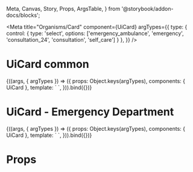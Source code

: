   Meta, Canvas, Story, Props, ArgsTable,
} from '@storybook/addon-docs/blocks';

<Meta
  title="Organisms/Card"
  component={UiCard}
  argTypes={{
    type: { control: { type: 'select', options: ['emergency_ambulance', 'emergency', 'consultation_24', 'consultation', 'self_care'] } },
  }}
/>

# UiCard common

<Canvas>
  <Story
    name="Common"
      args={{
        type: 'consultation_24',
      }}
  >
    {((args, { argTypes }) => ({
      props: Object.keys(argTypes),
      components: { UiCard },
      template: `
      <UiCard
        :type="type"
        subtitle="Recommendation"
        title="Call an ambulance"
        description="Your symptoms may require prompt medical evaluation. If your symptoms suddenly get worse, go to the nearest emergency department."
      >
      </UiCard>`,
    })).bind({})}
  </Story>
</Canvas>

<ArgsTable story='Common' />

# UiCard - Emergency Department

<Canvas>
  <Story
    name="Emergency Department"
    args={{
      type: 'emergency',
      symptomsHeader: 'Alarming symptoms:',
      symptoms: ['Vomiting', 'Abdominal pain, lasting 2 to 7 days'],
    }}
  >
    {((args, { argTypes }) => ({
      props: Object.keys(argTypes),
      components: { UiCard },
      template: `
      <UiCard
        :type="type"
        subtitle="Recommendation"
        title="Go to the nearest emergency department"
        description="Your symptoms are worrisome and you may require urgent care. If you can’t get to an emergency department, please call an ambulance."
        :symptomsHeader="symptomsHeader"
        :symptoms="symptoms"
        >
      </UiCard>`,
    })).bind({})}
  </Story>
</Canvas>

<ArgsTable story='Emergency Department' />

# Props

<Props of={UiCard} />
